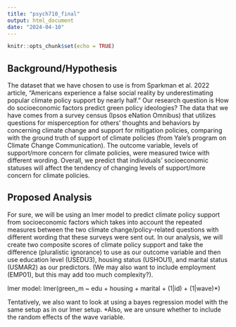 ```yaml
---
title: "psych710_final"
output: html_document
date: "2024-04-10"
---
```


```r
knitr::opts_chunk$set(echo = TRUE)
```


## Background/Hypothesis
The dataset that we have chosen to use is from Sparkman et al. 2022 article, "Americans experience a false social reality by underestimating popular climate policy support by nearly half." Our research question is How do socioeconomic factors predict green policy ideologies? The data that we have comes from a survey census (Ipsos eNation Omnibus) that utilizes questions for misperception for others' thoughts and behaviors by concerning climate change and support for mitigation policies, comparing with the ground truth of support of climate policies (from Yale's program on Climate Change Communication). The outcome variable, levels of support/more concern for climate policies, were measured twice with different wording. Overall, we predict that individuals' socioeconomic statuses will affect the tendency of changing levels of support/more concern for climate policies. 

## Proposed Analysis
For sure, we will be using an lmer model to predict climate policy support from socioeconomic factors which takes into account the repeated measures between the two climate change/policy-related questions with different wording that these surveys were sent out. In our analysis, we will create two composite scores of climate policy support and take the difference (pluralistic ignorance) to use as our outcome variable and then use education level (USEDU3), housing status (USHOU1), and marital status (USMAR2) as our predictors. (We may also want to include employment (EMP01), but this may add too much complexity?).

lmer model: lmer(green_m ~ edu + housing + marital + (1|id) + (1|wave)*)

Tentatively, we also want to look at using a bayes regression model with the same setup as in our lmer setup. *Also, we are unsure whether to include the random effects of the wave variable.
